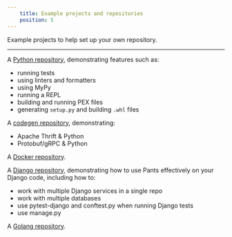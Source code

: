 ```yaml
---
    title: Example projects and repositories
    position: 5
---
```


Example projects to help set up your own repository.

---

A [Python repository](https://github.com/pantsbuild/example-python), demonstrating features such as:

  * running tests
  * using linters and formatters
  * using MyPy
  * running a REPL
  * building and running PEX files
  * generating `setup.py` and building `.whl` files

A [codegen repository](https://github.com/pantsbuild/example-codegen), demonstrating:

* Apache Thrift & Python
* Protobuf/gRPC & Python

A [Docker repository](https://github.com/pantsbuild/example-docker).

A [Django repository](https://github.com/pantsbuild/example-django), demonstrating how to use Pants effectively on your Django code, including how to:

 * work with multiple Django services in a single repo
 * work with multiple databases
 * use pytest-django and conftest.py when running Django tests
 * use manage.py

A [Golang repository](https://github.com/pantsbuild/example-golang).